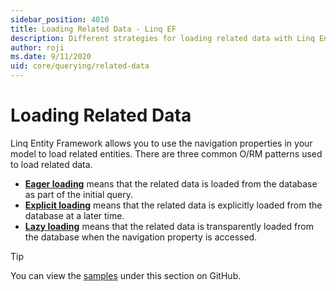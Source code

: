 ```yaml
---
sidebar_position: 4010
title: Loading Related Data - Linq EF
description: Different strategies for loading related data with Linq Entity Framework
author: roji
ms.date: 9/11/2020
uid: core/querying/related-data
---
```

# Loading Related Data

Linq Entity Framework allows you to use the navigation properties in your model to load related entities. There are three common O/RM patterns used to load related data.

* **[Eager loading](xref:core/querying/related-data/eager)** means that the related data is loaded from the database as part of the initial query.
* **[Explicit loading](xref:core/querying/related-data/explicit)** means that the related data is explicitly loaded from the database at a later time.
* **[Lazy loading](xref:core/querying/related-data/lazy)** means that the related data is transparently loaded from the database when the navigation property is accessed.

> [!TIP]
> You can view the [samples](https://github.com/dotnet/EntityFramework.Docs/tree/main/samples/core/Querying/RelatedData) under this section on GitHub.
